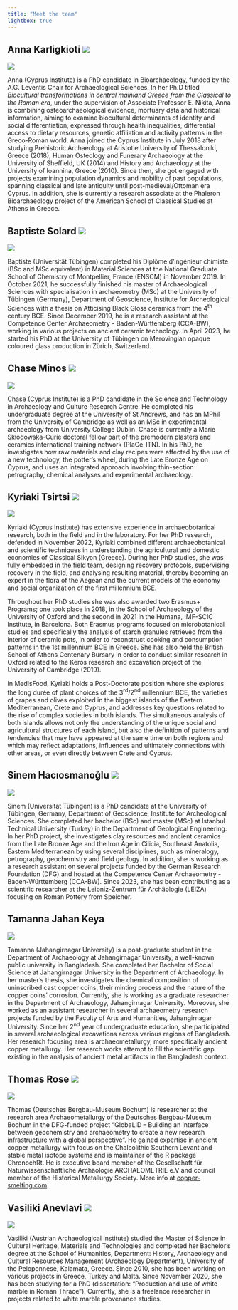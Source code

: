 ```yaml
---
title: "Meet the team"
lightbox: true
---
```


## Anna Karligkioti [![](https://info.orcid.org/wp-content/uploads/2019/11/orcid_16x16.png)](https://orcid.org/0000-0001-9237-7830)

::: {layout="[ 25 , 75 ]"}

::: {#column-image}
![](assets/img/Anna.png)
:::

::: {#column-text}
Anna (Cyprus Institute) is a PhD candidate in Bioarchaeology, funded by the A.G. Leventis Chair for Archaeological Sciences. In her Ph.D titled *Biocultural transformations in central mainland Greece from the Classical to the Roman era*, under the supervision of Associate Professor E. Nikita, Anna is combining osteoarchaeological evidence, mortuary data and historical information, aiming to examine biocultural determinants of identity and social differentiation, expressed through health inequalities, differential access to dietary resources, genetic affiliation and activity patterns in the Greco-Roman world. Anna joined the Cyprus Institute in July 2018 after studying Prehistoric Archaeology at Aristotle University of Thessaloniki, Greece (2018), Human Osteology and Funerary Archaeology at the University of Sheffield, UK (2014) and History and Archaeology at the University of Ioannina, Greece (2010). Since then, she got engaged with projects examining population dynamics and mobility of past populations, spanning classical and late antiquity until post-medieval/Ottoman era Cyprus. In addition, she is currently a research associate at the Phaleron Bioarchaeology project of the American School of Classical Studies at Athens in Greece.
:::

:::

## Baptiste Solard [![](https://info.orcid.org/wp-content/uploads/2019/11/orcid_16x16.png)](https://orcid.org/0000-0002-8215-5721)

::: {layout="[ 25 , 75 ]"}

::: {#column-image}
![](assets/img/Baptiste_150x150.png)
:::

::: {#column-text}
Baptiste (Universität Tübingen) completed his Diplôme d’ingénieur chimiste (BSc and MSc equivalent) in Material Sciences at the National Graduate School of Chemistry of Montpellier, France (ENSCM) in November 2019. In October 2021, he successfully finished his master of Archaeological Sciences with specialisation in archaeometry (MSc) at the University of Tübingen (Germany), Department of Geoscience, Institute for Archeological Sciences with a thesis on Atticising Black Gloss ceramics from the 4^th^ century BCE. Since December 2019, he is a research assistant at the Competence Center Archaeometry - Baden-Württemberg (CCA-BW), working in various projects on ancient ceramic technology. In April 2023, he started his PhD at the University of Tübingen on Merovingian opaque coloured glass production in Zürich, Switzerland. 
:::

:::


## Chase Minos [![](https://info.orcid.org/wp-content/uploads/2019/11/orcid_16x16.png)](https://orcid.org/0000-0002-8880-880X)

::: {layout="[ 25 , 75 ]"}

::: {#column-image}
![](assets/img/Chase.png)
:::

::: {#column-text}
Chase (Cyprus Institute) is a PhD candidate in the Science and Technology in Archaeology and Culture Research Centre. He completed his undergraduate degree at the University of St Andrews, and has an MPhil from the University of Cambridge as well as an MSc in experimental archaeology from University College Dublin. Chase is currently a Marie Skłodowska-Curie doctoral fellow part of the premodern plasters and ceramics international training network (PlaCe-ITN). In his PhD, he investigates how raw materials and clay recipes were affected by the use of a new technology, the potter's wheel, during the Late Bronze Age on Cyprus, and uses an integrated approach involving thin-section petrography, chemical analyses and experimental archaeology.
:::

:::


## Kyriaki Tsirtsi [![](https://info.orcid.org/wp-content/uploads/2019/11/orcid_16x16.png)](https://orcid.org/0000-0002-1861-7987)

::: {layout="[ 25 , 75 ]"}

::: {#column-image}
![](assets/img/Kyriaki.png)
:::

::: {#column-text}
Kyriaki (Cyprus Institute) has extensive experience in archaeobotanical research, both in the field and in the laboratory. For her PhD research, defended in November 2022, Kyriaki combined different archaeobotanical and scientific techniques in understanding the agricultural and domestic economies of Classical Sikyon (Greece). During her PhD studies, she was fully embedded in the field team, designing recovery protocols, supervising recovery in the field, and analysing resulting material, thereby becoming an expert in the flora of the Aegean and the current models of the economy and social organization of the first millennium BCE. 

Throughout her PhD studies she was also awarded two Erasmus+ Programs; one took place in 2018, in the School of Archaeology of the University of Oxford and the second in 2021 in the Humana, IMF-SCIC Institute, in Barcelona. Both Erasmus programs focused on microbotanical studies and specifically the analysis of starch granules retrieved from the interior of ceramic pots, in order to reconstruct cooking and consumption patterns in the 1st millennium BCE in Greece. She has also held the British School of Athens Centenary Bursary in order to conduct similar research in Oxford related to the Keros research and excavation project of the University of Cambridge (2019). 

In MedisFood, Kyriaki holds a Post-Doctorate position where she explores the long durée of plant choices of the 3^rd^/2^nd^ millennium BCE, the varieties of grapes and olives exploited in the biggest islands of the Eastern Mediterranean, Crete and Cyprus, and addresses key questions related to the rise of complex societies in both islands. The simultaneous analysis of both islands allows not only the understanding of the unique social and agricultural structures of each island, but also the definition of patterns and tendencies that may have appeared at the same time on both regions and which may reflect adaptations, influences and ultimately connections with other areas, or even directly between Crete and Cyprus. 
:::

:::


## Sinem Hacıosmanoğlu [![](https://info.orcid.org/wp-content/uploads/2019/11/orcid_16x16.png)](https://orcid.org/0000-0003-2913-1007)

::: {layout="[ 25 , 75 ]"}

::: {#column-image}
![](assets/img/Sinem_150x150.png)
:::

::: {#column-text}
Sinem (Universität Tübingen) is a PhD candidate at the University of Tübingen, Germany, Department of Geoscience, Institute for Archeological Sciences. She completed her bachelor (BSc) and master (MSc) at Istanbul Technical University (Turkey) in the Department of Geological Engineering. In her PhD project, she investigates clay resources and ancient ceramics from the Late Bronze Age and the Iron Age in Cilicia, Southeast Anatolia, Eastern Mediterranean by using several disciplines, such as mineralogy, petrography, geochemistry and field geology. In addition, she is working as a research assistant on several projects funded by the German Research Foundation (DFG) and hosted at the Competence Center Archaeometry - Baden-Württemberg (CCA-BW). Since 2023, she has been contributing as a scientific researcher at the Leibniz-Zentrum für Archäologie (LEIZA) focusing on Roman Pottery from Speicher.
:::

:::

## Tamanna Jahan Keya 

::: {layout="[ 25 , 75 ]"}

::: {#column-image}
![](assets/img/TJahan.png)
:::

::: {#column-text}
Tamanna (Jahangirnagar University) is a post-graduate student in the Department of Archaeology at Jahangirnagar University, a well-known public university in Bangladesh. She completed her Bachelor of Social Science at Jahangirnagar University in the Department of Archaeology. In her master's thesis, she investigates the chemical composition of uninscribed cast copper coins, their minting process and the nature of the copper coins’ corrosion. Currently, she is working as a graduate researcher in the Department of Archaeology, Jahangirnagar University. Moreover, she worked as an assistant researcher in several archaeometry research projects funded by the Faculty of Arts and Humanities, Jahangirnagar University. Since her 2^nd^ year of undergraduate education, she participated in several archaeological excavations across various regions of Bangladesh. Her research focusing area is archaeometallurgy, more specifically ancient copper metallurgy. Her research works attempt to fill the scientific gap existing in the analysis of ancient metal artifacts in the Bangladesh context.
:::

:::

## Thomas Rose [![](https://info.orcid.org/wp-content/uploads/2019/11/orcid_16x16.png)](https://orcid.org/0000-0002-8186-3566)

::: {layout="[ 25 , 75 ]"}

::: {#column-image}
![](assets/img/TRose.png)
:::

::: {#column-text}
Thomas (Deutsches Bergbau-Museum Bochum) is researcher at the research area Archaeometallurgy of the Deutsches Bergbau-Museum Bochum in the DFG-funded project "GlobaLID -- Building an interface between geochemistry and archaeometry to create a new research infrastructure with a global perspective". He gained expertise in ancient copper metallurgy with focus on the Chalcolithic Southern Levant and stable metal isotope systems and is maintainer of the R package ChronochRt. He is executive board member of the Gesellschaft für Naturwissenschaftliche Archäologie ARCHAEOMETRIE e.V and council member of the Historical Metallurgy Society. More info at [copper-smelting.com](https://copper-smelting.com/). 
:::

:::


## Vasiliki Anevlavi [![](https://info.orcid.org/wp-content/uploads/2019/11/orcid_16x16.png)](https://orcid.org/0000-0001-7332-1129)

::: {layout="[ 25 , 75 ]"}

::: {#column-image}
![](assets/img/VAnevlavi.png)
:::

::: {#column-text}
Vasiliki (Austrian Archaeological Institute) studied the Master of Science in Cultural Heritage, Materials and Technologies and completed her Bachelor's degree at the School of Humanities, Department: History, Archaeology and Cultural Resources Management (Archaeology Department), University of the Peloponnese, Kalamata, Greece. Since 2010, she has been working on various projects in Greece, Turkey and Malta. Since November 2020, she has been studying for a PhD (dissertation: "Production and use of white marble in Roman Thrace"). Currently, she is a freelance researcher in projects related to white marble provenance studies.
:::

:::

